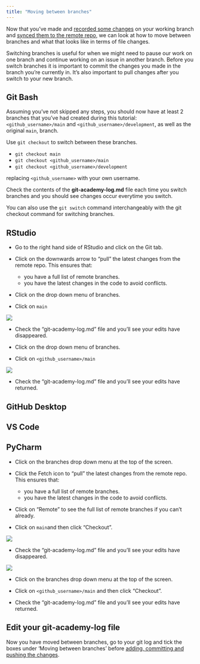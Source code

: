 ```yaml
---
title: "Moving between branches"
---
```


Now that you've made and [recorded some changes](recording-changes.html) on your working branch and [synced them to the remote repo](syncing-changes-to-remote.html), we can look at how to move between branches and what that looks like in terms of file changes.

Switching branches is useful for when we might need to pause our work on one branch and continue working on an issue in another branch. Before you switch branches it is important to commit the changes you made in the branch you're currently in. It's also important to pull changes after you switch to your new branch.

::: panel-tabset
## Git Bash

Assuming you've not skipped any steps, you should now have at least 2 branches that you've had created during this tutorial: `<github_username>/main` and `<github_username>/development`, as well as the original `main`, branch.

Use `git checkout` to switch between these branches.

- `git checkout main`
- `git checkout <github_username>/main`
- `git checkout <github_username>/development`

replacing `<github_username>` with your own username.

:::: callout-tip
Check the contents of the **git-academy-log.md** file each time you switch branches and you should see changes occur everytime you switch.
::::

:::: callout-note
You can also use the `git switch` command interchangeably with the git checkout command for switching branches.
::::

## RStudio

-   Go to the right hand side of RStudio and click on the Git tab.

-   Click on the downwards arrow to "pull" the latest changes from the remote repo. This ensures that:

    -   you have a full list of remote branches.
    -   you have the latest changes in the code to avoid conflicts.

-   Click on the drop down menu of branches.

-   Click on `main`

![](images/r_switch_branch_main.png){fig-alt="The Git panel in RStudio with red rectangles highlighting the downwards pull arrow, the branches drop down menu and the branch called main that we want to switch to."}

-   Check the "git-academy-log.md" file and you'll see your edits have disappeared. 

-   Click on the drop down menu of branches.

-   Click on `<github_username>/main`

![](images/r_switch_branch_own_branch.png){fig-alt="The Git panel in RStudio with red rectangles highlighting the branches drop down menu and an example of a user branch that we want to switch to."}
      
-   Check the "git-academy-log.md" file and you'll see your edits have returned.

## GitHub Desktop

## VS Code

## PyCharm

-   Click on the branches drop down menu at the top of the screen.

-   Click the Fetch icon to "pull" the latest changes from the remote repo. This ensures that:

    -   you have a full list of remote branches.
    -   you have the latest changes in the code to avoid conflicts.

-   Click on "Remote" to see the full list of remote branches if you can't already.

-   Click on `main`and then click "Checkout".

![](images/pycharm_switch_main.png){fig-alt="Highlighting PyCharm's branches dropdown menu, the Remote drop down sub menu, the branch called main and the Checkout option that appears when you click on that branch."}

-   Check the "git-academy-log.md" file and you'll see your edits have disappeared. 

![](images/pycharm_switch_own_branch.png){fig-alt="Highlighting PyCharm's branches dropdown menu, the Remote drop down sub menu, an example of a user specific branch and the Checkout option that appears when you click on that branch."}

-   Click on the branches drop down menu at the top of the screen.

-   Click on `<github_username>/main` and then click "Checkout".
      
-   Check the "git-academy-log.md" file and you'll see your edits have returned.

:::

::: callout-note
## Edit your git-academy-log file
Now you have moved between branches, go to your git log and tick the boxes under 'Moving between branches' before [adding, committing and pushing the changes](recording-changes.html).
:::
